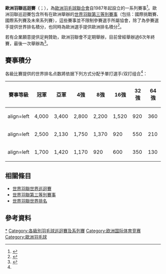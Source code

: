 {{noteTA|G1=Badminton}}
{{Infobox sports league
| title          = 歐洲羽聯巡迴賽<br/>（{{lang|en|BE Circuit}}）
| logo           = 
| current_season = 2022年歐洲羽聯巡迴賽
| formerly       = 
| sport          = [[羽毛球|羽毛球]]
| founded        = 1987年
| country        = 世界性（[[歐洲羽毛球联合会|BE]]）
}}
'''歐洲羽聯巡迴賽'''（{{lang-en|Badminton Europe Circuit}}；{{lang|en|BE Circuit}}），為[[歐洲羽毛球聯合會|歐洲羽毛球聯合會]]自1987年起設立的一系列賽事<REF>{{cite web|title=Der Badminton Europe Circuit|url=http://www.badminton.de/European-Circuit.408.0.html|website=badminton.de|accessdate=2021-02-06|language=de|archiveurl=https://web.archive.org/web/20160307034422/http://www.badminton.de/European-Circuit.408.0.html|archivedate=2016-03-07|deadurl=yes}}</REF>。歐洲羽聯巡迴賽包含所有在歐洲舉辦的[[世界羽聯第三等別賽事|世界羽聯第三等別賽事]]（包括：國際挑戰賽、國際系列賽及未來系列賽），這些賽事並不限制參賽選手所屬協會，除了為參賽選手提供世界排名積分，也同時為歐洲選手提供歐洲排名積分<ref name="Regulations">{{cite web|title=BADMINTON EUROPE ELITE CIRCUIT - Regulations|url=http://www.badmintoneurope.com/Clubs/CommonDrive/Components/GetWWWFile.aspx?fileID=87922|publisher=Badminton Europe|accessdate=2021-02-06|language=en|archive-date=2021-02-06|archive-url=https://web.archive.org/web/20210206090729/http://www.badmintoneurope.com/Clubs/CommonDrive/Components/GetWWWFile.aspx?fileID=87922|dead-url=no}}</ref>{{rp|1}}。

若有企業願意提供足夠贊助，歐洲羽聯會不定期舉辦{{link-de|歐洲羽聯巡迴賽年終賽|BE Circuit (Finale)}}，目前曾經舉辦過6次年終賽，最後一次舉辦為{{link-en|2009/10賽季歐洲羽聯巡迴賽|2009–10 European Badminton Circuit season|2009/10賽季}}<REF>{{cite web|title=Badminton Europe Circuit Finals|url=http://www.badminton.de/Circuit-Finals.1275.0.html|website=badminton.de|accessdate=2021-02-06|language=de|archiveurl=https://web.archive.org/web/20160317052518/http://www.badminton.de/Circuit-Finals.1275.0.html|archivedate=2016-03-07|deadurl=yes}}</REF>。

== 賽事積分 ==
各級比賽提供的世界排名点数將依据下列方式分配予單打選手/双打组合<ref name="Regulations"/>{{rp|4}}：
{| class=wikitable style="text-align:right; font-size:85%" 
|-
!width=75|賽事等級
!width=75|冠軍
!width=75|亞軍
!width=75|4強
!width=75|8強
!width=75|16強
!width=75|32強
!width=75|64強
|-
|align=left {{BWFIC}}
|4,000||3,400||2,800||2,200||1,520||920||360
|-
|align=left {{BWFIS}}
|2,500||2,130||1,750||1,370||920 ||550||210
|-
|align=left {{BWFFS}}
|1,700||1,420||1,170||920||600||350||130
|}

== 相關條目 ==
* [[世界羽聯世界巡迴賽|世界羽聯世界巡迴賽]]
* [[世界羽聯第三等別賽事|世界羽聯第三等別賽事]]
* [[世界羽聯世界排名|世界羽聯世界排名]]

== 參考資料 ==
{{reflist}}

[[Category:歐洲羽聯巡迴賽|*]]
[[Category:各級別羽毛球巡迴賽及系列賽|Category:各級別羽毛球巡迴賽及系列賽]]
[[Category:欧洲国际体育竞赛|Category:欧洲国际体育竞赛]]
[[Category:歐洲羽毛球|Category:歐洲羽毛球]]